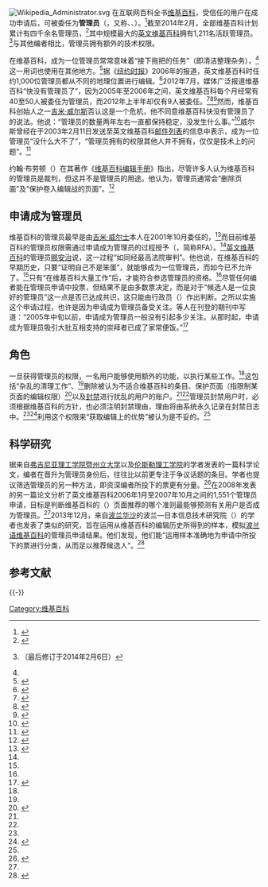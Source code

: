{{NoteTA|G1=IT}}
{{selfref|关于维基百科关于管理员的方针页面，请见“'''[[维基百科:管理员|维基百科:管理员]]'''”。}}
[[File:Wikipedia_Administrator.svg|thumb]]
在互联网百科全书[[维基百科|维基百科]]，受信任的用户在成功申请后，可被委任为'''管理员'''（{{lang-en|administrator}}，又称{{lang|en|admin}}、{{lang|en|[[sysop|sysop]]}}、{{lang|en|janitor}}）。<ref name="works">{{cite book|title=How Wikipedia Works|last1=Ayers|first1=Phoebe|last2=Matthews|first2=Charles|last3=Yates|first3=Ben|publisher=No Starch Press|year=2008|isbn=9781593271763}}</ref>截至2014年2月，全部维基百科计划累计有四千余名管理员，<ref>{{cite web|url=http://s23.org/wikistats/wikipedias_html.php?sort=good_desc|title=WikiStats by S23 - List of Wikipedias|date=2014-02-09|accessdate=2014-02-09|archiveurl=https://web.archive.org/web/20140209225402/http://s23.org/wikistats/wikipedias_html.php?sort=good_desc|archivedate=2014-02-09|deadurl=no}}</ref>其中规模最大的[[英文维基百科|英文维基百科]]拥有1,211名活跃管理员。<ref name="WP">{{cite web|url=https://en.wikipedia.org/w/index.php?title=Wikipedia:Administrators&oldid=854828627|title=Wikipedia:Administrators|website=维基百科|accessdate=2018-08-16}}（最后修订于2014年2月6日）</ref>与其他编者相比，管理员拥有额外的技术权限。

在维基百科，成为一位管理员常常意味着“接下拖把的任务”（即清洁整理杂务），<ref name="WP" />这一用词也使用在其他地方。<ref name="Mop">{{cite journal|url=http://dl.acm.org/citation.cfm?id=1358871|title=Taking Up the Mop: Identifying Future Wikipedia Administrators|last1=Burke|first1=Moira|last2=Kraut|first2=Robert|journal=CHI '08 Extended Abstracts on Human Factors in Computing Systems|date=April 2008|pages=3441-3446|doi=10.1145/1358628.1358871|access-date=2014-03-01|archive-date=2018-09-11|archive-url=https://web.archive.org/web/20180911043134/https://dl.acm.org/citation.cfm?id=1358871|dead-url=no}}</ref>据《[[纽约时报|纽约时报]]》2006年的报道，英文维基百科时任约1,000位管理员都从不同的地理位置进行编辑。<ref>{{cite web|url=http://www.nytimes.com/2006/06/17/technology/17wiki.html?pagewanted=all&_r=0|title=Growing Wikipedia Refines Its 'Anyone Can Edit' Policy|work=[[纽约时报|The New York Times]]|date=2006-06-17|accessdate=2014-01-23|author=Hafner, Katie|archive-date=2020-11-21|archive-url=https://web.archive.org/web/20201121052703/https://www.nytimes.com/2006/06/17/technology/17wiki.html?pagewanted=all&_r=0|dead-url=no}}</ref>2012年7月，媒体广泛报道维基百科“快没有管理员了”，因为2005年至2006年之间，英文维基百科每个月经常有40至50人被委任为管理员，而2012年上半年却仅有9人被委任。<ref name="Atlantic">{{cite web|url=http://www.theatlantic.com/technology/archive/2012/07/3-charts-that-show-how-wikipedia-is-running-out-of-admins/259829/|title=3 Charts That Show How Wikipedia Is Running Out of Admins|work=The Atlantic|date=2012-07-16|accessdate=2014-01-23|last1=Meyer|first1=Robinson|archive-date=2021-04-16|archive-url=https://web.archive.org/web/20210416192121/https://www.theatlantic.com/technology/archive/2012/07/3-charts-that-show-how-wikipedia-is-running-out-of-admins/259829/|dead-url=no}}</ref><ref>{{cite web|url=http://www.wired.co.uk/news/archive/2012-07/19/wikipedia-needs-editors|title=Wikipedia might be running out of administrators, figures show|work=[[连线|Wired]]|date=2012-07-19|accessdate=2014-01-24|last1=Steadman|first1=Ian|deadurl=yes|archiveurl=https://web.archive.org/web/20141006110912/http://www.wired.co.uk/news/archive/2012-07/19/wikipedia-needs-editors|archivedate=2014-10-06}}</ref><ref>{{cite web|url=http://www.dailymail.co.uk/sciencetech/article-2174773/Will-Wikipedia-edit-existence-From-50-volunteer-admins-site-month-just-one.html|title=Will Wikipedia edit itself out of existence? 50 volunteer 'admins' used to join site each month ... but last month there was just one|work=[[每日郵報|Daily Mail]]|date=2012-07-17|accessdate=2014-01-24|last1=Wrenn|first1=Eddie|archive-date=2020-11-12|archive-url=https://web.archive.org/web/20201112014534/https://www.dailymail.co.uk/sciencetech/article-2174773/Will-Wikipedia-edit-existence-From-50-volunteer-admins-site-month-just-one.html|dead-url=no}}</ref>然而，维基百科创始人之一[[吉米·威尔斯|吉米·威尔斯]]否认这是一个危机，他不同意维基百科快没有管理员了的说法。他说：“管理员的数量两年左右一直都保持稳定，没发生什么事。”<ref>{{cite web|url=http://www.bbc.co.uk/news/technology-18886752|title=Jimmy Wales denies Wikipedia admin recruitment crisis|work=[[BBC新聞|BBC News]]|date=2012-07-18|accessdate=2014-01-24|last1=Lee|first1=Dave|archive-date=2021-02-15|archive-url=https://web.archive.org/web/20210215021614/https://www.bbc.co.uk/news/technology-18886752|dead-url=no}}</ref>威尔斯曾经在于2003年2月11日发送至英文维基百科[[邮件列表|邮件列表]]的信息中表示，成为一位管理员“没什么大不了”，“管理员拥有的权限其他人并不拥有，仅仅是技术上的问题”。<ref>{{cite web|url=http://lists.wikimedia.org/pipermail/wikien-l/2003-February/001149.html|title=Sysop Status|work=EN-I Wikimedia Mailing List|date=2003-02-11|accessdate=2014-01-24|last1=Wales|first1=Jimmy|archive-date=2021-02-24|archive-url=https://web.archive.org/web/20210224153051/https://lists.wikimedia.org/pipermail/wikien-l/2003-February/001149.html|dead-url=no}}</ref>

约翰·布劳顿（{{lang|en|John Broughton}}）在其著作《[[维基百科编辑手册|维基百科编辑手册]]》指出，尽管许多人认为维基百科的管理员是裁判，但这并不是管理员的用途。他认为，管理员通常会“删除页面”及“保护卷入编辑战的页面”。<ref>{{cite book|title=Wikipedia – The Missing Manual|url=https://archive.org/details/wikipediamissing00brou_951|publisher=[[歐萊禮|O'Reilly Media]]|last1=Broughton|first1=John|year=2008|page=[https://archive.org/details/wikipediamissing00brou_951/page/n218 199]}}</ref>

== 申请成为管理员 ==
维基百科的管理员最早是由[[吉米·威尔士|吉米·威尔士]]本人在2001年10月委任的，<ref>{{cite web|url=http://www.newyorker.com/archive/2006/07/31/060731fa_fact|title=Know It All|work=[[紐約客|The New Yorker]]|date=2006-07-31|accessdate=2014-02-19|last1=Schiff|first1=Stacy|archive-date=2014-09-30|archive-url=https://web.archive.org/web/20140930011944/http://www.newyorker.com/magazine/2006/07/31/know-it-all|dead-url=no}}</ref>而目前维基百科的管理员权限需通过申请成为管理员的过程授予（{{lang|en|requests for adminship}}，简称RFA）。<ref name="works" />[[英文维基百科|英文维基百科]]的管理员[[郦安治|郦安治]]说，这一过程“如同经最高法院审判”。他也说，在维基百科的早期历史，只要“证明自己不是笨蛋”，就能够成为一位管理员，而如今已不允许了。<ref name="Atlantic" />只有“在维基百科大量工作”后，才能符合参选管理员的资格。<ref name="works" />尽管任何编者能在管理员申请中投票，但结果不是由多数票决定，而是对于“候选人是一位良好的管理员”这一点是否已达成共识，这只能由行政员（{{lang|en|bureaucrat}}）作出判断。之所以实施这个申请过程，也许是因为申请成为管理员备受关注。{{lang|en|Besiki Stvilia}}等人在刊登的期刊中写道：“2005年中旬以前，申请成为管理员一般没有引起多少关注。从那时起，申请成为管理员吸引大批互相支持的崇拜者已成了家常便饭。”<ref name="Stvilia Twidale Smith Gasser 2008 pp. 983–1001">{{cite journal | last=Stvilia | first=Besiki | last2=Twidale | first2=Michael B. | last3=Smith | first3=Linda C. | last4=Gasser | first4=Les | title=Information quality work organization in wikipedia | journal=Journal of the American Society for Information Science and Technology | publisher=Wiley-Blackwell | volume=59 | issue=6 | year=2008 | issn=1532-2882 | doi=10.1002/asi.20813 | pages=983–1001}}</ref>

== 角色 ==
一旦获得管理员的权限，一名用户能够使用额外的功能，以执行某些工作。<ref name="Atlantic" />这包括“杂乱的清理工作”、<ref name="works" />删除被认为不适合维基百科的条目、保护页面（指限制某页面的编辑权限）<ref>{{cite book|title=Wiki: Web Collaboration|url=https://archive.org/details/wikikooperationi00eber_287|last1=Ebersbach|first1=Anja|last2=Adelung|first2=Andrea|last3=Dueck|first3=Gunter|last4=Glaser|first4=Markus|last5=Heigl|first5=Richard|last6=Warta|first6=Alexander|publisher=Springer|year=2008|isbn=9783540681731|page=[https://archive.org/details/wikikooperationi00eber_287/page/n85 66]}}</ref>以及[[禁止发言|封禁]]进行扰乱的用户的账户。<ref name="works" /><ref name="Atlantic" />管理员封禁用户时，必须根据维基百科的方针，也必须注明封禁理由，理由将由系统永久记录在封禁日志中。<ref name="works" /><ref>{{cite book|title=Wiki: Web Collaboration|url=https://archive.org/details/wikikooperationi00eber_287|last1=Ebersbach|first1=Anja|last2=Adelung|first2=Andrea|last3=Dueck|first3=Gunter|last4=Glaser|first4=Markus|last5=Heigl|first5=Richard|last6=Warta|first6=Alexander|publisher=Springer|year=2008|isbn=9783540681731|page=[https://archive.org/details/wikikooperationi00eber_287/page/n137 120]}}</ref>利用这个权限来“获取编辑上的优势”被认为是不妥的。<ref name="works" />

== 科学研究 ==
据来自[[弗吉尼亚理工学院暨州立大学|弗吉尼亚理工学院暨州立大学]]以及[[伦斯勒理工学院|伦斯勒理工学院]]的学者发表的一篇科学论文，编者在晋升为管理员身份后，往往比以前更专注于争议话题的条目。学者也提议筛选管理员的另一种方法，即资深编者所投下的票更有分量。<ref>{{cite journal|url=http://www.cse.wustl.edu/~sanmay/papers/wiki-cikm.pdf|title=Manipulation Among the Arbiters of Collective Intelligence: How Wikipedia Administrators Mold Public Opinion|last1=Das|first1=Sanmay|journal=Proceedings of the 22nd ACM international Conference on information & knowledge management|year=2013|pages=1097-1106|doi=10.1145/2505515.2505566|access-date=2014-03-01|archive-date=2021-02-19|archive-url=https://web.archive.org/web/20210219132454/https://www.cse.wustl.edu/~sanmay/papers/wiki-cikm.pdf|dead-url=no}}</ref>在2008年{{link-en|计算系统的人为因素研讨会|Conference on Human Factors in Computing Systems}}发表的另一篇论文分析了英文维基百科2006年1月至2007年10月之间的1,551个管理员申请，目标是判断维基百科的{{tsl|en|Wikipedia:Guide to requests for adminship|Wikipedia:申请成为管理员手册|申请成为管理员手册}}（{{lang|en|Guide to requests for adminship}}）页面推荐的哪个准则最能够预测有关用户是否成为管理员。<ref name="Mop" />2013年12月，来自[[波兰|波兰]][[华沙|华沙]]的波兰—日本信息技术研究院（{{lang|en|Polish-Japanese Institute of Information Technology}}）的学者也发表了类似的研究，旨在运用从维基百科的编辑历史所得到的样本，模拟[[波兰语维基百科|波兰语维基百科]]的管理员申请结果。他们发现，他们能“运用样本准确地为申请中所投下的票进行分类，从而足以推荐候选人”。<ref name="Jankowski-Lorek Ostrowski Turek Wierzbicki pp. 787–801">{{cite journal | last=Jankowski-Lorek | first=Michal | last2=Ostrowski | first2=Lukasz | last3=Turek | first3=Piotr | last4=Wierzbicki | first4=Adam | title=Modeling Wikipedia admin elections using multidimensional behavioral social networks | journal=Social Network Analysis and Mining | publisher=Springer Nature | volume=3 | issue=4 | date=2013-01-22 | issn=1869-5450 | doi=10.1007/s13278-012-0092-6 | pages=787–801}}</ref>
== 参考文献 ==
{{Reflist|2}}

{{-}}
{{维基百科}}

[[Category:维基百科|Category:维基百科]]